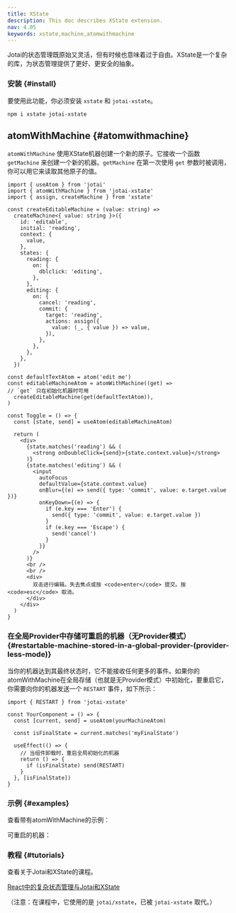 ```yaml
---
title: XState
description: This doc describes XState extension.
nav: 4.05
keywords: xstate,machine,atomwithmachine
---
```


Jotai的状态管理既原始又灵活，但有时候也意味着过于自由。XState是一个复杂的库，为状态管理提供了更好、更安全的抽象。

### 安装 {#install}

要使用此功能，你必须安装 `xstate` 和 `jotai-xstate`。

```
npm i xstate jotai-xstate
```

## atomWithMachine {#atomwithmachine}

`atomWithMachine` 使用XState机器创建一个新的原子。它接收一个函数 `getMachine` 来创建一个新的机器。`getMachine` 在第一次使用 `get` 参数时被调用，你可以用它来读取其他原子的值。

```tsx
import { useAtom } from 'jotai'
import { atomWithMachine } from 'jotai-xstate'
import { assign, createMachine } from 'xstate'

const createEditableMachine = (value: string) =>
  createMachine<{ value: string }>({
    id: 'editable',
    initial: 'reading',
    context: {
      value,
    },
    states: {
      reading: {
        on: {
          dblclick: 'editing',
        },
      },
      editing: {
        on: {
          cancel: 'reading',
          commit: {
            target: 'reading',
            actions: assign({
              value: (_, { value }) => value,
            }),
          },
        },
      },
    },
  })

const defaultTextAtom = atom('edit me')
const editableMachineAtom = atomWithMachine((get) =>
// `get` 只在初始化机器时可用
  createEditableMachine(get(defaultTextAtom)),
)

const Toggle = () => {
  const [state, send] = useAtom(editableMachineAtom)

  return (
    <div>
      {state.matches('reading') && (
        <strong onDoubleClick={send}>{state.context.value}</strong>
      )}
      {state.matches('editing') && (
        <input
          autoFocus
          defaultValue={state.context.value}
          onBlur={(e) => send({ type: 'commit', value: e.target.value })}
          onKeyDown={(e) => {
            if (e.key === 'Enter') {
              send({ type: 'commit', value: e.target.value })
            }
            if (e.key === 'Escape') {
              send('cancel')
            }
          }}
        />
      )}
      <br />
      <br />
      <div>
        双击进行编辑。失去焦点或按 <code>enter</code> 提交。按 <code>esc</code> 取消。
      </div>
    </div>
  )
}
```

### 在全局Provider中存储可重启的机器（无Provider模式） {#restartable-machine-stored-in-a-global-provider-(provider-less-mode)}

当你的机器达到其最终状态时，它不能接收任何更多的事件。如果你的atomWithMachine在全局存储（也就是无Provider模式）中初始化，要重启它，你需要向你的机器发送一个 `RESTART` 事件，如下所示：

```tsx
import { RESTART } from 'jotai-xstate'

const YourComponent = () => {
  const [current, send] = useAtom(yourMachineAtom)

  const isFinalState = current.matches('myFinalState')

  useEffect(() => {
    // 当组件卸载时，重启全局初始化的机器
    return () => {
      if (isFinalState) send(RESTART)
    }
  }, [isFinalState])
}
```

### 示例 {#examples}

查看带有atomWithMachine的示例：

<CodeSandbox id="fxtoe3" />

可重启的机器：

<CodeSandbox id="n179xd" />

### 教程 {#tutorials}

查看关于Jotai和XState的课程。

[React中的复杂状态管理与Jotai和XState](https://egghead.io/courses/complex-state-management-in-react-with-jotai-and-xstate-3be0a740)

（注意：在课程中，它使用的是 `jotai/xstate`，已被 `jotai-xstate` 取代。）
